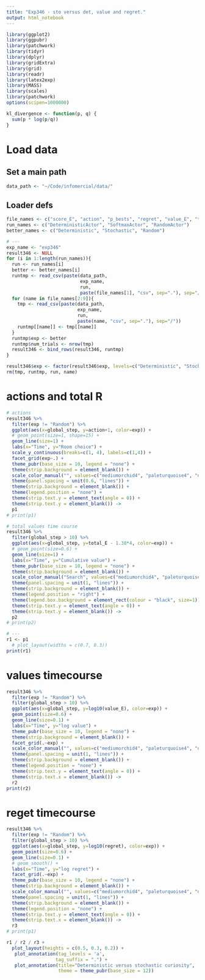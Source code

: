 ```yaml
---
title: "Exp346 - sto versus det, value and regret."
output: html_notebook
---
```


```r
library(ggplot2)
library(ggpubr)
library(patchwork)
library(tidyr)
library(dplyr)
library(gridExtra)
library(grid)
library(readr)
library(latex2exp)
library(MASS) 
library(scales)
library(patchwork)
options(scipen=1000000)

kl_divergence <- function(p, q) {
  sum(p * log(p/q))
}
```

# Load data
## Set a main path
```r
data_path <- "~/Code/infomercial/data/"
```

## Loader defs
```r
file_names <- c("score_E", "action", "p_bests", "regret", "value_E", "ties", "state", "total_E", "total_regret")
run_names <- c("DeterministicActor", "SoftmaxActor", "RandomActor")
better_names <- c("Deterministic", "Stochastic", "Random")

# ---
exp_name <- "exp346"
result346 <- NULL
for (i in 1:length(run_names)){
  run <- run_names[i]
  better <- better_names[i]
  runtmp <- read_csv(paste(data_path, 
                           exp_name, 
                           run,
                           paste(file_names[1], "csv", sep="."), sep="/"))
  for (name in file_names[2:9]){
    tmp <- read_csv(paste(data_path, 
                          exp_name, 
                          run,
                          paste(name, "csv", sep="."), sep="/"))  
    runtmp[[name]] <- tmp[[name]]
  }
  runtmp$exp <- better
  runtmp$num_trials <- nrow(tmp)
  result346 <- bind_rows(result346, runtmp) 
}

result346$exp <- factor(result346$exp, levels=c("Deterministic", "Stochastic", "Random"))
rm(tmp, runtmp, run, name)
```

# actions and total R
```r
# actions
result346 %>% 
  filter(exp != "Random") %>% 
  ggplot(aes(x=global_step, y=action+1, color=exp)) +
  # geom_point(size=1, shape=15) + 
  geom_line(size=1) +
  labs(x="Time", y="Room choice") +
  scale_y_continuous(breaks=c(1, 4), labels=c(1,4)) +
  facet_grid(exp~.) +
  theme_pubr(base_size = 10, legend = "none") +
  theme(strip.background = element_blank()) +
  scale_color_manual("", values=c("mediumorchid4", "paleturquoise4", "darkgrey")) +
  theme(panel.spacing = unit(0.6, "lines")) +
  theme(strip.background = element_blank()) +
  theme(legend.position = "none") +
  theme(strip.text.y = element_text(angle = 0)) +
  theme(strip.text.y = element_blank()) ->
  p1
# print(p1)

# total values time course
result346 %>% 
  filter(global_step > 10) %>%
  ggplot(aes(x=global_step, y=total_E - 1.38*4, color=exp)) +
  # geom_point(size=0.6) +
  geom_line(size=1) +
  labs(x="Time", y="Cumulative value") +
  theme_pubr(base_size = 10, legend = "none") +
  theme(strip.background = element_blank()) +
  scale_color_manual("Search", values=c("mediumorchid4", "paleturquoise4", "darkgrey")) +
  theme(panel.spacing = unit(1, "lines")) +
  theme(strip.background = element_blank()) +
  theme(legend.position = "right") +
  theme(legend.box.background = element_rect(colour = "black", size=1)) +
  theme(strip.text.y = element_text(angle = 0)) +
  theme(strip.text.y = element_blank()) ->
  p2
# print(p2)

# ---
r1 <- p1 
  # plot_layout(widths = c(0.7, 0.3))
print(r1)
```

# values timecourse
```r
result346 %>% 
  filter(exp != "Random") %>% 
  filter(global_step > 10) %>% 
  ggplot(aes(x=global_step, y=log10(value_E), color=exp)) +
  geom_point(size=0.6) +
  geom_line(size=0.1) +
  labs(x="Time", y="log value") +
  theme_pubr(base_size = 10, legend = "none") +
  theme(strip.background = element_blank()) +
  facet_grid(.~exp) +
  scale_color_manual("", values=c("mediumorchid4", "paleturquoise4", "darkgrey")) +
  theme(panel.spacing = unit(1, "lines")) +
  theme(strip.background = element_blank()) +
  theme(legend.position = "none") +
  theme(strip.text.y = element_text(angle = 0)) +
  theme(strip.text.x = element_blank()) ->
  r2
print(r2)
```

# reget timecourse
```r
result346 %>% 
  filter(exp != "Random") %>% 
  filter(global_step > 10) %>%
  ggplot(aes(x=global_step, y=log10(regret), color=exp)) +
  geom_point(size=0.6) +
  geom_line(size=0.1) +
  # geom_smooth() +
  labs(x="Time", y="log regret") +
  facet_grid(.~exp) +
  theme_pubr(base_size = 10, legend = "none") +
  theme(strip.background = element_blank()) +
  scale_color_manual("", values=c("mediumorchid4", "paleturquoise4", "darkgrey")) +
  theme(panel.spacing = unit(1, "lines")) +
  theme(strip.background = element_blank()) +
  theme(legend.position = "none") +
  theme(strip.text.y = element_text(angle = 0)) +
  theme(strip.text.x = element_blank()) ->
  r3
# print(p1)
```

```r
r1 / r2 / r3 + 
  plot_layout(heights = c(0.5, 0.3, 0.2)) + 
   plot_annotation(tag_levels = 'a', 
                  tag_suffix = ".") + 
   plot_annotation(title="Deterministic versus stochastic curiosity", 
                   theme = theme_pubr(base_size = 12))
```



